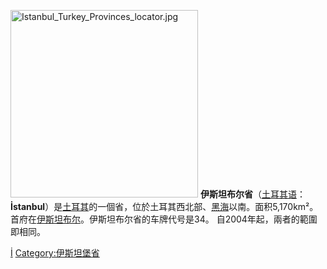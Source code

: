 [[File:Istanbul_Turkey_Provinces_locator.jpg|300px]]
'''伊斯坦布尔省'''（[[土耳其语|土耳其语]]：'''İstanbul'''）是[[土耳其|土耳其]]的一個省，位於土耳其西北部、[[黑海|黑海]]以南。面积5,170km²。首府在[[伊斯坦布尔|伊斯坦布尔]]。伊斯坦布尔省的车牌代号是34。
自2004年起，兩者的範圍即相同。


{{Authority control}}
{{WAsia-stub}}
{{Turkey}}

[[Category:土耳其行政區劃|İ]]
[[Category:伊斯坦堡省|Category:伊斯坦堡省]]